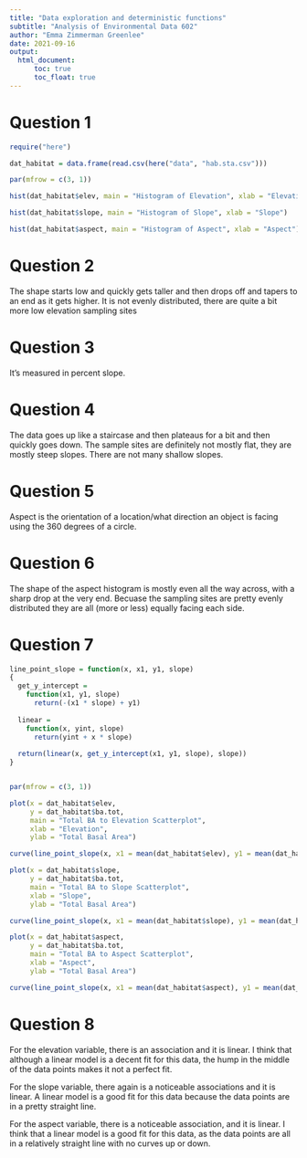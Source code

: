 ```yaml
---
title: "Data exploration and deterministic functions"
subtitle: "Analysis of Environmental Data 602"
author: "Emma Zimmerman Greenlee"
date: 2021-09-16
output: 
  html_document:
      toc: true
      toc_float: true
---
```


# Question 1

```r

require("here")

dat_habitat = data.frame(read.csv(here("data", "hab.sta.csv")))

par(mfrow = c(3, 1))

hist(dat_habitat$elev, main = "Histogram of Elevation", xlab = "Elevation")

hist(dat_habitat$slope, main = "Histogram of Slope", xlab = "Slope")

hist(dat_habitat$aspect, main = "Histogram of Aspect", xlab = "Aspect")

```

# Question 2

The shape starts low and quickly gets taller and then drops off and tapers to an end as it gets higher. It is not evenly distributed, there are quite a bit more low elevation sampling sites

# Question 3

It's measured in percent slope.

# Question 4

The data goes up like a staircase and then plateaus for a bit and then quickly goes down. The sample sites are definitely not mostly flat, they are mostly steep slopes. There are not many shallow slopes.

# Question 5

Aspect is the orientation of a location/what direction an object is facing using the 360 degrees of a circle. 

# Question 6

The shape of the aspect histogram is mostly even all  the way across, with a sharp drop at the very end. Becuase the sampling sites are pretty evenly distributed they are all (more or less) equally facing each side.

# Question 7

```r
line_point_slope = function(x, x1, y1, slope)
{
  get_y_intercept = 
    function(x1, y1, slope) 
      return(-(x1 * slope) + y1)
  
  linear = 
    function(x, yint, slope) 
      return(yint + x * slope)
  
  return(linear(x, get_y_intercept(x1, y1, slope), slope))
}


par(mfrow = c(3, 1))

plot(x = dat_habitat$elev, 
     y = dat_habitat$ba.tot, 
     main = "Total BA to Elevation Scatterplot", 
     xlab = "Elevation", 
     ylab = "Total Basal Area")

curve(line_point_slope(x, x1 = mean(dat_habitat$elev), y1 = mean(dat_habitat$ba.tot), slope = 0.04), add = TRUE)

plot(x = dat_habitat$slope, 
     y = dat_habitat$ba.tot, 
     main = "Total BA to Slope Scatterplot", 
     xlab = "Slope", 
     ylab = "Total Basal Area")

curve(line_point_slope(x, x1 = mean(dat_habitat$slope), y1 = mean(dat_habitat$ba.tot), slope = 0.04), add = TRUE)

plot(x = dat_habitat$aspect, 
     y = dat_habitat$ba.tot, 
     main = "Total BA to Aspect Scatterplot", 
     xlab = "Aspect", 
     ylab = "Total Basal Area")

curve(line_point_slope(x, x1 = mean(dat_habitat$aspect), y1 = mean(dat_habitat$ba.tot), slope = 0.02), add = TRUE)
```


# Question 8

For the elevation variable, there is an association and it is linear. I think that although a linear model is a decent fit for this data, the hump in the middle of the data points makes it not a perfect fit.


For the slope variable, there again is a noticeable associations  and it is linear. A linear model is a good fit for this data because the data points are in a pretty straight line.


For the aspect variable, there is a noticeable association, and it is linear. I think that a linear model is a good fit for this data, as the data points are all in a relatively straight line with no curves up or down.


